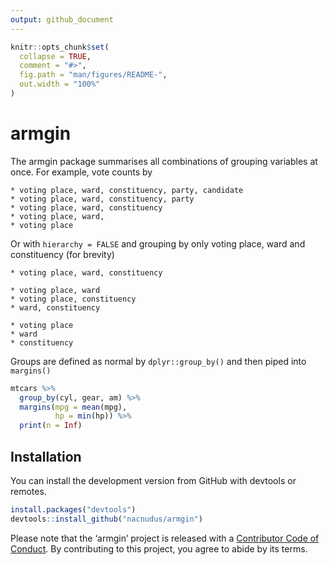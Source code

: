 ```yaml
---
output: github_document
---
```


<!-- README.md is generated from README.Rmd. Please edit that file -->

```r
knitr::opts_chunk$set(
  collapse = TRUE,
  comment = "#>",
  fig.path = "man/figures/README-",
  out.width = "100%"
)
```
# armgin

The armgin package summarises all combinations of grouping variables at once.
For example, vote counts by

```
* voting place, ward, constituency, party, candidate
* voting place, ward, constituency, party
* voting place, ward, constituency
* voting place, ward,
* voting place
```

Or with `hierarchy = FALSE` and grouping by only voting place, ward and
constituency (for brevity)

```
* voting place, ward, constituency

* voting place, ward
* voting place, constituency
* ward, constituency

* voting place
* ward
* constituency
```

Groups are defined as normal by `dplyr::group_by()` and then piped into
`margins()`

```r
mtcars %>%
  group_by(cyl, gear, am) %>%
  margins(mpg = mean(mpg),
          hp = min(hp)) %>%
  print(n = Inf)
```

## Installation

You can install the development version from GitHub with devtools or remotes.

```r
install.packages("devtools")
devtools::install_github("nacnudus/armgin")
```

Please note that the 'armgin' project is released with a [Contributor Code of
Conduct](.github/CODE_OF_CONDUCT.md). By contributing to this project, you agree
to abide by its terms.
